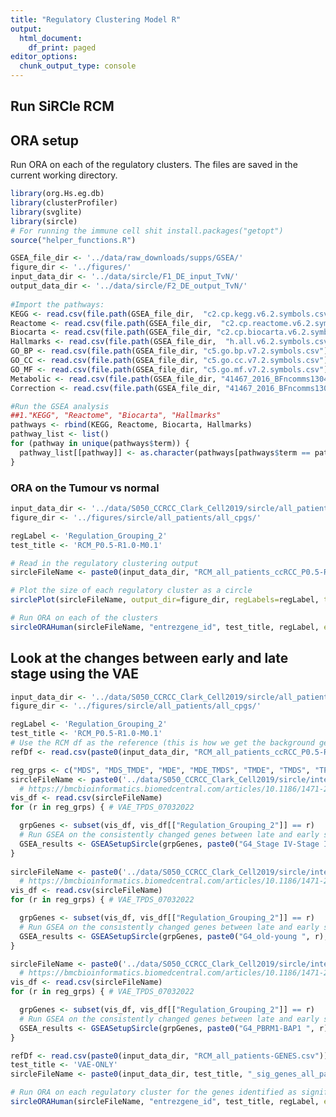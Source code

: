 ```yaml
---
title: "Regulatory Clustering Model R"
output:
  html_document:
    df_print: paged
editor_options:
  chunk_output_type: console
---
```


## Run SiRCle RCM

## ORA setup
Run ORA on each of the regulatory clusters. The files are saved in the current working directory.
```r
library(org.Hs.eg.db)
library(clusterProfiler)
library(svglite)
library(sircle)
# For running the immune cell shit install.packages("getopt")
source("helper_functions.R")

GSEA_file_dir <- '../data/raw_downloads/supps/GSEA/'
figure_dir <- '../figures/'
input_data_dir <- '../data/sircle/F1_DE_input_TvN/'
output_data_dir <- '../data/sircle/F2_DE_output_TvN/'
 
#Import the pathways:
KEGG <- read.csv(file.path(GSEA_file_dir,  "c2.cp.kegg.v6.2.symbols.csv"))
Reactome <- read.csv(file.path(GSEA_file_dir,  "c2.cp.reactome.v6.2.symbols.csv"))
Biocarta <- read.csv(file.path(GSEA_file_dir, "c2.cp.biocarta.v6.2.symbols.csv"))
Hallmarks <- read.csv(file.path(GSEA_file_dir,  "h.all.v6.2.symbols.csv"))
GO_BP <- read.csv(file.path(GSEA_file_dir, "c5.go.bp.v7.2.symbols.csv"))
GO_CC <- read.csv(file.path(GSEA_file_dir, "c5.go.cc.v7.2.symbols.csv"))
GO_MF <- read.csv(file.path(GSEA_file_dir, "c5.go.mf.v7.2.symbols.csv"))
Metabolic <- read.csv(file.path(GSEA_file_dir, "41467_2016_BFncomms13041_MOESM340_ESM.csv"))
Correction <- read.csv(file.path(GSEA_file_dir, "41467_2016_BFncomms13041_MOESM340_ESM.csv"))

#Run the GSEA analysis
##1."KEGG", "Reactome", "Biocarta", "Hallmarks"
pathways <- rbind(KEGG, Reactome, Biocarta, Hallmarks)
pathway_list <- list()
for (pathway in unique(pathways$term)) {
  pathway_list[[pathway]] <- as.character(pathways[pathways$term == pathway, 1])
}
```


### ORA on the Tumour vs normal 

```r
input_data_dir <- '../data/S050_CCRCC_Clark_Cell2019/sircle/all_patients/all_cpgs/'
figure_dir <- '../figures/sircle/all_patients/all_cpgs/'

regLabel <- 'Regulation_Grouping_2'
test_title <- 'RCM_P0.5-R1.0-M0.1'

# Read in the regulatory clustering output
sircleFileName <- paste0(input_data_dir, "RCM_all_patients_ccRCC_P0.5-R1.0-M0.1-GENES.csv")

# Plot the size of each regulatory cluster as a circle
sirclePlot(sircleFileName, output_dir=figure_dir, regLabels=regLabel, title=paste(test_title), fileType="pdf")

# Run ORA on each of the clusters
sircleORAHuman(sircleFileName, "entrezgene_id", test_title, regLabel, emptyRegLabel="None", minGSSize=10, qvalueCutoff=0.1, output_dir = figure_dir)

```

## Look at the changes between early and late stage using the VAE

```r
input_data_dir <- '../data/S050_CCRCC_Clark_Cell2019/sircle/all_patients/all_cpgs/'
figure_dir <- '../figures/sircle/all_patients/all_cpgs/'

regLabel <- 'Regulation_Grouping_2'
test_title <- 'RCM_P0.5-R1.0-M0.1'
# Use the RCM df as the reference (this is how we get the background genes for the clusters for ORA)
refDf <- read.csv(paste0(input_data_dir, "RCM_all_patients_ccRCC_P0.5-R1.0-M0.1-GENES.csv"))

reg_grps <- c("MDS", "MDS_TMDE", "MDE", "MDE_TMDS", "TMDE", "TMDS", "TPDE", "TPDE_TMDS",  "TPDS", "TPDS_TMDE")
sircleFileName <- paste0('../data/S050_CCRCC_Clark_Cell2019/sircle/integration/output_data/comparisons/mean_Integrated_comparison_Stage IV-Stage I.csv')
  # https://bmcbioinformatics.biomedcentral.com/articles/10.1186/1471-2105-11-587
vis_df <- read.csv(sircleFileName)
for (r in reg_grps) { # VAE_TPDS_07032022

  grpGenes <- subset(vis_df, vis_df[["Regulation_Grouping_2"]] == r)
  # Run GSEA on the consistently changed genes between late and early stage using the t-stat as the rank
  GSEA_results <- GSEASetupSircle(grpGenes, paste0("G4_Stage IV-Stage I ", r), gene_name="external_gene_name", stat='Integrated.diff..Stage.IV.Stage.I.',   GSEA_file_dir=GSEA_file_dir, output_dir='../figures/sircle/all_patients/all_cpgs/', pathway_list=pathway_list)
}
  
sircleFileName <- paste0('../data/S050_CCRCC_Clark_Cell2019/sircle/integration/output_data/comparisons/mean_Integrated_comparison_old-young.csv')
  # https://bmcbioinformatics.biomedcentral.com/articles/10.1186/1471-2105-11-587
vis_df <- read.csv(sircleFileName)
for (r in reg_grps) { # VAE_TPDS_07032022

  grpGenes <- subset(vis_df, vis_df[["Regulation_Grouping_2"]] == r)
  # Run GSEA on the consistently changed genes between late and early stage using the t-stat as the rank
  GSEA_results <- GSEASetupSircle(grpGenes, paste0("G4_old-young ", r), gene_name="external_gene_name", stat='Integrated.diff..old.young.',   GSEA_file_dir=GSEA_file_dir, output_dir='../figures/sircle/all_patients/all_cpgs/', pathway_list=pathway_list)
}

sircleFileName <- paste0('../data/S050_CCRCC_Clark_Cell2019/sircle/integration/output_data/comparisons/mean_Integrated_comparison_PBRM1-BAP1.csv')
  # https://bmcbioinformatics.biomedcentral.com/articles/10.1186/1471-2105-11-587
vis_df <- read.csv(sircleFileName)
for (r in reg_grps) { # VAE_TPDS_07032022

  grpGenes <- subset(vis_df, vis_df[["Regulation_Grouping_2"]] == r)
  # Run GSEA on the consistently changed genes between late and early stage using the t-stat as the rank
  GSEA_results <- GSEASetupSircle(grpGenes, paste0("G4_PBRM1-BAP1 ", r), gene_name="external_gene_name", stat='Integrated.diff..PBRM1.BAP1.',   GSEA_file_dir=GSEA_file_dir, output_dir='../figures/sircle/all_patients/all_cpgs/', pathway_list=pathway_list)
}

```


```r
refDf <- read.csv(paste0(input_data_dir, "RCM_all_patients-GENES.csv"))
test_title <- 'VAE-ONLY'
sircleFileName <- paste0(input_data_dir, test_title, "_sig_genes_all_patients.csv")

# Run ORA on each regulatory cluster for the genes identified as significantly changed between stage 4 and stage 1
sircleORAHuman(sircleFileName, "entrezgene_id", test_title, regLabel, emptyRegLabel="None", minGSSize=10, qvalueCutoff=0.1, output_dir = '../figures/sircle/all_patients/all_cpgs/', refDf=refDf)
```



